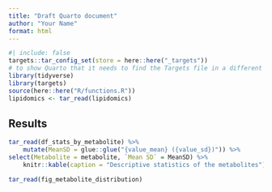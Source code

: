 ```yaml
---
title: "Draft Quarto document"
author: "Your Name"
format: html
---
```


```r
#| include: false
targets::tar_config_set(store = here::here("_targets"))
# to show Quarto that it needs to find the Targets file in a different folder (then /doc)
library(tidyverse)
library(targets)
source(here::here("R/functions.R"))
lipidomics <- tar_read(lipidomics)
```

## Results

```r
tar_read(df_stats_by_metabolite) %>% 
    mutate(MeanSD = glue::glue("{value_mean} ({value_sd})")) %>% 
select(Metabolite = metabolite, `Mean SD` = MeanSD) %>% 
    knitr::kable(caption = "Descriptive statistics of the metabolites")
```

```r
tar_read(fig_metabolite_distribution)
```

